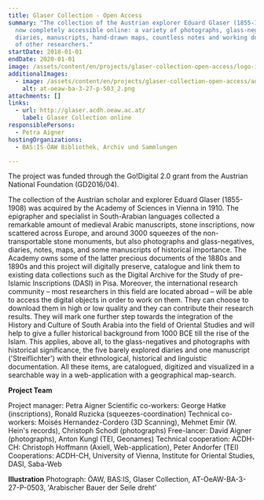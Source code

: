 ```yaml
---
title: Glaser Collection - Open Access
summary: "The collection of the Austrian explorer Eduard Glaser (1855-1908) is
  now completely accessible online: a variety of photographs, glass-negatives,
  diaries, manuscripts, hand-drawn maps, countless notes and working documents
  of other researchers."
startDate: 2018-01-01
endDate: 2020-01-01
image: /assets/content/en/projects/glaser-collection-open-access/logo-ibex-gross_2.png
additionalImages:
  - image: /assets/content/en/projects/glaser-collection-open-access/additionalImages/at-oeaw-ba-3-27-p-503_2.png
    alt: at-oeaw-ba-3-27-p-503_2.png
attachments: []
links:
  - url: http://glaser.acdh.oeaw.ac.at/
    label: Glaser Collection online
responsiblePersons:
  - Petra Aigner
hostingOrganizations:
  - BAS:IS-ÖAW Bibliothek, Archiv und Sammlungen

---
```

The project was funded through the Go!Digital 2.0 grant from the Austrian National Foundation (GD2016/04).

The collection of the Austrian scholar and explorer Eduard Glaser (1855-1908) was acquired by the Academy of Sciences in Vienna in 1910. The epigrapher and specialist in South-Arabian languages collected a remarkable amount of medieval Arabic manuscripts, stone inscriptions, now scattered across Europe, and around 3000 squeezes of the non-transportable stone monuments, but also photographs and glass-negatives, diaries, notes, maps, and some manuscripts of historical importance. The Academy owns some of the latter precious documents of the 1880s and 1890s and this project will digitally preserve, catalogue and link them to existing data collections such as the Digital Archive for the Study of pre-Islamic Inscriptions (DASI) in Pisa. Moreover, the international research community – most researchers in this field are located abroad – will be able to access the digital objects in order to work on them. They can choose to download them in high or low quality and they can contribute their research results. They will mark one further step towards the integration of the History and Culture of South Arabia into the field of Oriental Studies and will help to give a fuller historical background from 1000 BCE till the rise of the Islam. This applies, above all, to the glass-negatives and photographs with historical significance, the five barely explored diaries and one manuscript ('Streiflichter') with their ethnological, historical and linguistic documentation. All these items, are catalogued, digitized and visualized in a searchable way in a web-application with a geographical map-search.

**Project Team**

Project manager: Petra Aigner
Scientific co-workers: George Hatke (inscriptions), Ronald Ruzicka (squeezes-coordination)
Technical co-workers: Moisés Hernandez-Cordero (3D Scanning), Mehmet Emir (W. Hein's records), Christoph Schodl (photographs)
Free-lancer: David Aigner (photographs), Anton Kungl (TEI, Geonames)
Technical cooperation: ACDH-CH: Christoph Hoffmann (Axiell, Web-application), Peter Andorfer (TEI)
Cooperations: ACDH-CH, University of Vienna, Institute for Oriental Studies, DASI, Saba-Web

**Illustration**
Photograph: ÖAW, BAS:IS, Glaser Collection, AT-OeAW-BA-3-27-P-0503, 'Arabischer Bauer der Seile dreht'
